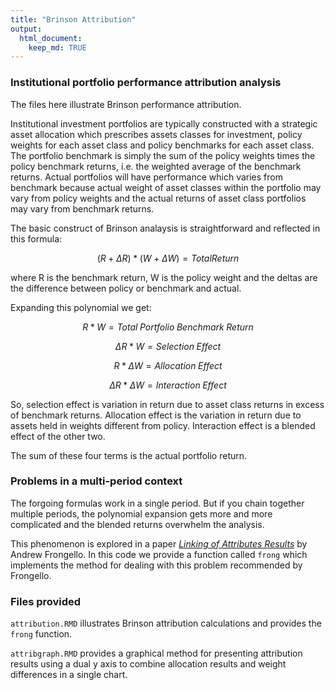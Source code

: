```yaml
---
title: "Brinson Attribution"
output: 
  html_document:
    keep_md: TRUE
---
```


### Institutional portfolio performance attribution analysis

The files here illustrate Brinson performance attribution.

Institutional investment portfolios are typically constructed with a strategic asset allocation which prescribes assets classes for investment, policy weights for each asset class and policy benchmarks for each asset class. The portfolio benchmark is simply the sum of the policy weights times the policy benchmark returns, i.e. the weighted average of the benchmark returns.  Actual portfolios will have performance which varies from benchmark because actual weight of asset classes within the portfolio may vary from policy weights and the actual returns of asset class portfolios may vary from benchmark returns.

The basic construct of Brinson analaysis is straightforward and reflected in this formula:

$$(R+\Delta R) * (W+\Delta W) = Total Return$$

where R is the benchmark return, W is the policy weight and the deltas are the difference between policy or benchmark and actual.

Expanding this polynomial we get:

$$R * W = Total\; Portfolio\; Benchmark\; Return$$

$$\Delta R * W = Selection\; Effect$$

$$R * \Delta W = Allocation\; Effect$$

$$\Delta R * \Delta W = Interaction\; Effect$$

So, selection effect is variation in return due to asset class returns in excess of benchmark returns.  Allocation effect is the variation in return due to assets held in weights different from policy.  Interaction effect is a blended effect of the other two.

The sum of these four terms is the actual portfolio return.

### Problems in a multi-period context

The forgoing formulas work in a single period.  But if you chain together multiple periods, the polynomial expansion gets more and more complicated and the blended returns overwhelm the analysis.  

This phenomenon is explored in a paper [*Linking of Attributes Results*](http://www.frongello.com/support/Works/Chap20RiskBook.pdf) by Andrew Frongello.  In this code we provide a function called `frong` which implements the method for dealing with this problem recommended by Frongello.

### Files provided

`attribution.RMD` illustrates Brinson attribution calculations and provides the `frong` function.

`attribgraph.RMD` provides a graphical method for presenting attribution results using a dual y axis to combine allocation results and weight differences in a single chart.
